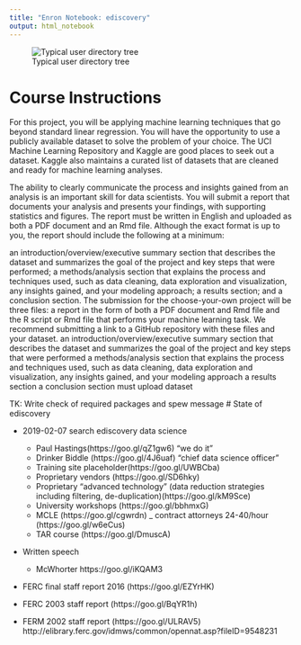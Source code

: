 ```yaml
---
title: "Enron Notebook: ediscovery"
output: html_notebook
---
```

![Typical user directory tree](https://s3-us-west-2.amazonaws.com/dslabs.nostromo/dtree.jpg)

# Course Instructions
For this project, you will be applying machine learning techniques that go beyond standard linear regression. You will have the opportunity to use a publicly available dataset to solve the problem of your choice. The UCI Machine Learning Repository and Kaggle are good places to seek out a dataset. Kaggle also maintains a curated list of datasets that are cleaned and ready for machine learning analyses.

The ability to clearly communicate the process and insights gained from an analysis is an important skill for data scientists. You will submit a report that documents your analysis and presents your findings, with supporting statistics and figures. The report must be written in English and uploaded as both a PDF document and an Rmd file. Although the exact format is up to you, the report should include the following at a minimum:

an introduction/overview/executive summary section that describes the dataset and summarizes the goal of the project and key steps that were performed;
a methods/analysis section that explains the process and techniques used, such as data cleaning, data exploration and visualization, any insights gained, and your modeling approach;
a results section; and
a conclusion section.
The submission for the choose-your-own project will be three files: a report in the form of both a PDF document and Rmd file and the R script or Rmd file that performs your machine learning task. We recommend submitting a link to a GitHub repository with these files and your dataset.
an introduction/overview/executive summary section that describes the dataset and summarizes the goal of the project and key steps that were performed
a methods/analysis section that explains the process and techniques used, such as data cleaning, data exploration and visualization, any insights gained, and your modeling approach
a results section
a conclusion section
must upload dataset

TK: Write  check of required packages and spew message
# State of ediscovery

* 2019-02-07 search ediscovery data science
  - Paul Hastings(https://goo.gl/qZ1gw6) "we do it"
  - Drinker Biddle (https://goo.gl/4J6uaf) "chief data science officer"
  - Training site placeholder(https://goo.gl/UWBCba)
  - Proprietary vendors (https://goo.gl/SD6hky)
  - Proprietary "advanced technology" (data reduction strategies including filtering, de-duplication)(https://goo.gl/kM9Sce)
  - University workshops (https://goo.gl/bbhmxG)
  - MCLE (https://goo.gl/cgwrdn)
  _ contract attorneys 24-40/hour (https://goo.gl/w6eCus)
  - TAR course (https://goo.gl/DmuscA)
  
* Written speech 
  - McWhorter https://goo.gl/iKQAM3

* FERC final staff report 2016 (https://goo.gl/EZYrHK)

* FERC 2003 staff report (https://goo.gl/BqYR1h)

* FERM 2002 staff report (https://goo.gl/ULRAV5) http://elibrary.ferc.gov/idmws/common/opennat.asp?fileID=9548231
